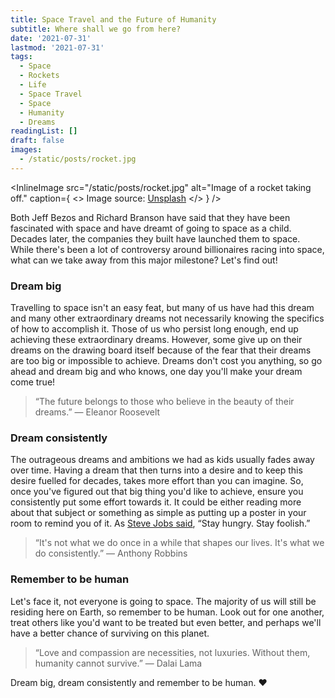 ```yaml
---
title: Space Travel and the Future of Humanity
subtitle: Where shall we go from here?
date: '2021-07-31'
lastmod: '2021-07-31'
tags:
  - Space
  - Rockets
  - Life
  - Space Travel
  - Space
  - Humanity
  - Dreams
readingList: []
draft: false
images:
  - /static/posts/rocket.jpg
---
```


<InlineImage
  src="/static/posts/rocket.jpg"
  alt="Image of a rocket taking off."
  caption={
    <>
      Image source: <a href="https://unsplash.com/photos/OHOU-5UVIYQ">Unsplash</a>
    </>
  }
/>

Both Jeff Bezos and Richard Branson have said that they have been fascinated with space and have dreamt of going to space as a child. Decades later, the companies they built have launched them to space. While there's been a lot of controversy around billionaires racing into space, what can we take away from this major milestone? Let's find out!

### Dream big

Travelling to space isn't an easy feat, but many of us have had this dream and many other extraordinary dreams not necessarily knowing the specifics of how to accomplish it. Those of us who persist long enough, end up achieving these extraordinary dreams. However, some give up on their dreams on the drawing board itself because of the fear that their dreams are too big or impossible to achieve. Dreams don't cost you anything, so go ahead and dream big and who knows, one day you'll make your dream come true!

> “The future belongs to those who believe in the beauty of their dreams.” ― Eleanor Roosevelt

### Dream consistently

The outrageous dreams and ambitions we had as kids usually fades away over time. Having a dream that then turns into a desire and to keep this desire fuelled for decades, takes more effort than you can imagine. So, once you've figured out that big thing you'd like to achieve, ensure you consistently put some effort towards it. It could be either reading more about that subject or something as simple as putting up a poster in your room to remind you of it. As [Steve Jobs said](https://www.washingtonpost.com/blogs/answer-sheet/post/steve-jobs-told-students-stay-hungry-stay-foolish/2011/10/05/gIQA1qVjOL_blog.html), “Stay hungry. Stay foolish.”

> “It's not what we do once in a while that shapes our lives. It's what we do consistently.” ― Anthony Robbins

### Remember to be human

Let's face it, not everyone is going to space. The majority of us will still be residing here on Earth, so remember to be human. Look out for one another, treat others like you'd want to be treated but even better, and perhaps we'll have a better chance of surviving on this planet.

> “Love and compassion are necessities, not luxuries. Without them, humanity cannot survive.” ― Dalai Lama

Dream big, dream consistently and remember to be human. ❤️
